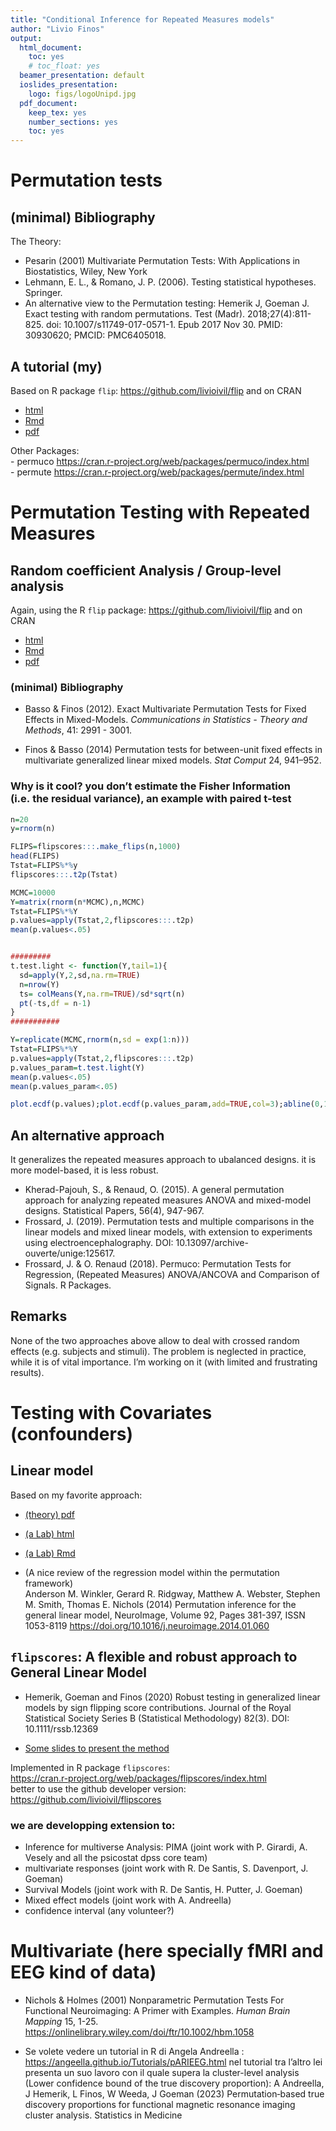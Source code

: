 ```yaml
---
title: "Conditional Inference for Repeated Measures models"
author: "Livio Finos"
output: 
  html_document:
    toc: yes
    # toc_float: yes
  beamer_presentation: default  
  ioslides_presentation:
    logo: figs/logoUnipd.jpg
  pdf_document:
    keep_tex: yes
    number_sections: yes
    toc: yes
---
```


# Permutation tests

## (minimal) Bibliography

The Theory:  

- Pesarin (2001) Multivariate Permutation Tests: With Applications in Biostatistics, Wiley, New York  
- Lehmann, E. L., & Romano, J. P. (2006). Testing statistical hypotheses. Springer.  
- An alternative view to the Permutation testing:  Hemerik J, Goeman J. Exact testing with random permutations. Test (Madr). 2018;27(4):811-825. doi: 10.1007/s11749-017-0571-1. Epub 2017 Nov 30. PMID: 30930620; PMCID: PMC6405018.  

## A tutorial (my)

Based on R package `flip`:
 <https://github.com/livioivil/flip> and on CRAN
 
- [html](https://htmlpreview.github.io/?https://github.com/livioivil/inference_basics/blob/master/perm.html)  
- [Rmd](https://github.com/livioivil/inference_basics/blob/master/perm.Rmd)  
- [pdf](https://github.com/livioivil/inference_basics/blob/master/perm.pdf)


Other Packages:  
- permuco <https://cran.r-project.org/web/packages/permuco/index.html>  
- permute <https://cran.r-project.org/web/packages/permute/index.html>


# Permutation Testing with Repeated Measures  

## Random coefficient Analysis / Group-level analysis

Again, using the R `flip` package:
 <https://github.com/livioivil/flip> and on CRAN

- [html](https://htmlpreview.github.io/?https://github.com/livioivil/inference_basics/blob/master/perm_repeated_measures.html)  
- [Rmd](https://github.com/livioivil/inference_basics/blob/master/perm_repeated_measures.Rmd)  
- [pdf](https://github.com/livioivil/inference_basics/blob/master/perm_repeated_measures.pdf)

### (minimal) Bibliography

- Basso \& Finos (2012). Exact Multivariate Permutation Tests for Fixed
Effects in Mixed-Models. *Communications in Statistics - Theory and Methods*, 41: 2991 - 3001.

- Finos \& Basso (2014) Permutation tests for between-unit fixed effects in multivariate
generalized linear mixed models. *Stat Comput* 24, 941–952.



### Why is it cool? you don't estimate the Fisher Information (i.e. the residual variance), an example with paired t-test

```r

n=20
y=rnorm(n)

FLIPS=flipscores:::.make_flips(n,1000)
head(FLIPS)
Tstat=FLIPS%*%y
flipscores:::.t2p(Tstat)

MCMC=10000
Y=matrix(rnorm(n*MCMC),n,MCMC)
Tstat=FLIPS%*%Y
p.values=apply(Tstat,2,flipscores:::.t2p)
mean(p.values<.05)


#########
t.test.light <- function(Y,tail=1){
  sd=apply(Y,2,sd,na.rm=TRUE)
  n=nrow(Y)
  ts= colMeans(Y,na.rm=TRUE)/sd*sqrt(n)
  pt(-ts,df = n-1)
}
###########

Y=replicate(MCMC,rnorm(n,sd = exp(1:n)))
Tstat=FLIPS%*%Y
p.values=apply(Tstat,2,flipscores:::.t2p)
p.values_param=t.test.light(Y)
mean(p.values<.05)
mean(p.values_param<.05)

plot.ecdf(p.values);plot.ecdf(p.values_param,add=TRUE,col=3);abline(0,1,col=2)
```

## An alternative approach

It generalizes the repeated measures approach to ubalanced designs. it is more model-based, it is less robust.


- Kherad-Pajouh, S., & Renaud, O. (2015). A general permutation approach
for analyzing repeated measures ANOVA and mixed-model designs. Statistical Papers, 56(4), 947-967.  
- Frossard, J. (2019). Permutation tests and multiple comparisons in the
linear models and mixed linear models, with extension to experiments
using electroencephalography. DOI:
10.13097/archive-ouverte/unige:125617.  
- Frossard, J. & O. Renaud (2018). Permuco: Permutation Tests for
Regression, (Repeated Measures) ANOVA/ANCOVA and Comparison of Signals. R Packages.



## Remarks

None of the two approaches above allow to deal with crossed random effects (e.g. subjects and stimuli). The problem is neglected in practice, while it is of vital importance. I'm working on it (with limited and frustrating results).



# Testing with Covariates (confounders)

## Linear model

Based on my favorite approach:  

- [(theory) pdf ](https://github.com/livioivil/inference_basics/blob/master/perm_covariates_22.pdf)  
- [(a Lab) html](https://htmlpreview.github.io/?https://github.com/livioivil/inference_basics/blob/master/perm_covariates_Lab.html)  
- [(a Lab) Rmd](https://github.com/livioivil/inference_basics/blob/master/perm_covariates_Lab.Rmd)  


- (A nice review of the regression model within the permutation framework)   
 Anderson M. Winkler, Gerard R. Ridgway, Matthew A. Webster, Stephen M. Smith, Thomas E. Nichols (2014)
Permutation inference for the general linear model, NeuroImage, Volume 92, Pages 381-397, ISSN 1053-8119 <https://doi.org/10.1016/j.neuroimage.2014.01.060>

## `flipscores`: A flexible and robust approach to General Linear Model

-    Hemerik, Goeman and Finos (2020) Robust testing in generalized linear models by sign flipping score contributions. Journal of the Royal Statistical Society Series B (Statistical Methodology) 82(3). DOI: 10.1111/rssb.12369  

- [Some slides to present the method](https://github.com/livioivil/livioivil.github.io/blob/master/talks/flipscores.pdf)  

Implemented in R package `flipscores`:  
<https://cran.r-project.org/web/packages/flipscores/index.html>  
better to use the github developer version:  
<https://github.com/livioivil/flipscores>


### we are developping extension to:  
- Inference for multiverse Analysis: PIMA (joint work with P. Girardi, A. Vesely and all the psicostat dpss core team)  
- multivariate responses (joint work with R. De Santis, S. Davenport, J. Goeman)  
- Survival Models (joint work with R. De Santis, H. Putter, J. Goeman)
- Mixed effect models (joint work with A. Andreella)
- confidence interval (any volunteer?)


# Multivariate (here specially fMRI and EEG kind of data)

- Nichols \& Holmes (2001) Nonparametric Permutation Tests For Functional Neuroimaging: A Primer with Examples. *Human Brain Mapping* 15, 1-25.
<https://onlinelibrary.wiley.com/doi/ftr/10.1002/hbm.1058>

- Se volete vedere un tutorial in R di Angela Andreella :
<https://angeella.github.io/Tutorials/pARIEEG.html>
nel tutorial tra l'altro lei presenta un suo lavoro con il quale
supera la cluster-level analysis (Lower confidence bound of the true discovery proportion):
A Andreella, J Hemerik, L Finos, W Weeda, J Goeman (2023) Permutation‐based true discovery proportions for functional magnetic resonance imaging cluster analysis. Statistics in Medicine
